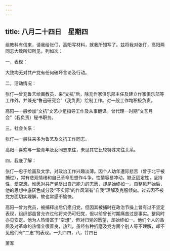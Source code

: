 ```yaml
---
---
---
```

title: 八月二十四日　星期四
---




组教科有信来，请我给张仃，高阳写材料，就我所知写了。兹将我对张仃，高阳两同志大致所知所见，列如次：

一，表现：

大致均无对共产党有任何破坏言论及行动。

二，活动情况：

张仃―曾充鲁艺绘画教员，来“文抗”后，除充作家俱乐部主任及建立作家俱乐部等工作外，并兼充“鲁迅研究会”（我负责）绘制工作。对一般工作均积极负责。

高阳―一般参加“文抗”文艺小组指导工作及从事翻译。曾代理一时期“文艺月会”（我负责）秘书职务。

三，社会关系：

张仃―一般往来多为鲁艺及文抗工作同志。

高阳―喜欢与一些青年及女同志来往，未见其它比较特殊来往关系。

四，我底了解：

张仃―忠于绘画及文学，对政治工作兴趣淡薄。因个人幼年遭际悲苦（曾于北平被捕过），常有悲观情绪和自己革命思想作斗争。性情容易冲动，缺乏固定性，坚持性，爱空想。惟愿对共产党尽出自己能力的志愿，却是始终如一。自整风开始后，他的思想中底灰色成分及“不实际”的作风渐有“自我”理解及克服倾向。过去因不被党方面切实理解，故也常感不愉快。

高阳―曾为党员，被捕释出后仍愿归党，但因其被捕时在政治节操上曾有过不坚定表现，组织部虽曾允许过他将来仍可归党，但以前曾长时期痛苦过是事实。整风时亦见安定。他为人热情富于“空想”，但对归党的愿望，却始终如一。他们个人的品质及对革命的热情全很善良，热烈，虽经各种折磨及党方面个别人等不理解，却不见他们有“二志”的表现。一九四四，八，廿四日

萧军